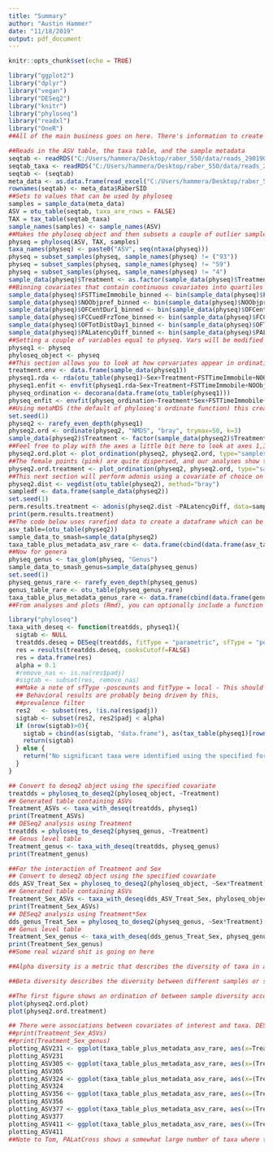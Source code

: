 ```yaml
---
title: "Summary"
author: "Austin Hammer"
date: "11/18/2019"
output: pdf_document
---
```


```r
knitr::opts_chunk$set(echo = TRUE)
```

```r
library("ggplot2")
library("dplyr")
library("vegan")
library("DESeq2")
library("knitr")
library("phyloseq")
library("readxl")
library("OneR")
##All of the main business goes on here. There's information to create a phyloseq object, calculate alpha diversity and measure the association with covariates, quantify beta diversity and create ordinations, and use DESeq2 for analysis of taxa. For questions about anything that goes on here, feel free to ask.

##Reads in the ASV table, the taxa table, and the sample metadata
seqtab <- readRDS("C:/Users/hammera/Desktop/raber_550/data/reads_290190_seqtab_final.rds")
seqtab_taxa <- readRDS("C:/Users/hammera/Desktop/raber_550/data/reads_290190_taxa_final.rds")
seqtab <- (seqtab)
meta_data <- as.data.frame(read_excel("C:/Users/hammera/Desktop/raber_550/data/550_metadata_revised.xlsx"))
rownames(seqtab) <- meta_data$RaberSID
##Sets to values that can be used by phyloseq
samples = sample_data(meta_data)
ASV = otu_table(seqtab, taxa_are_rows = FALSE)
TAX = tax_table(seqtab_taxa)
sample_names(samples) <- sample_names(ASV)
##Makes the phyloseq object and then subsets a couple of outlier samples
physeq = phyloseq(ASV, TAX, samples)
taxa_names(physeq) <- paste0("ASV", seq(ntaxa(physeq)))
physeq = subset_samples(physeq, sample_names(physeq) != ("93"))
physeq = subset_samples(physeq, sample_names(physeq) != "59")
physeq = subset_samples(physeq, sample_names(physeq) != "4")
sample_data(physeq)$Treatment <- as.factor(sample_data(physeq)$Treatment)
##Binning covariates that contain continuous covariates into quartiles for DESeq2 analysis downstream. This is recommended by DESeq2's author, for more information read the vignette
sample_data(physeq)$FSTTimeImmobile_binned <- bin(sample_data(physeq)$FSTTimeImmobile, nbins=4, labels=c("first", "second", "third", "fourth"), method="content")
sample_data(physeq)$NOObjpref_binned <- bin(sample_data(physeq)$NOObjpref, nbins=4, labels=c("first", "second", "third", "fourth"), method="content")
sample_data(physeq)$OFCentDur1_binned <- bin(sample_data(physeq)$OFCentDur1, nbins=4, labels=c("first", "second", "third", "fourth"), method="content")
sample_data(physeq)$FCCuedFrzTone_binned <- bin(sample_data(physeq)$FCCuedFrzTone, nbins=4, labels=c("first", "second", "third", "fourth"), method="content")
sample_data(physeq)$OFTotDistDay1_binned <- bin(sample_data(physeq)$OFTotDistDay1, nbins=4, labels=c("first", "second", "third", "fourth"), method="content")
sample_data(physeq)$PALatencyDiff_binned <- bin(sample_data(physeq)$PALatencyDiff, nbins=4, labels=c("first", "second", "third", "fourth"), method="content")
##Setting a couple of variables equal to physeq. Vars will be modified and updated later on
physeq1 <- physeq
phyloseq_object <- physeq
##This section allows you to look at how corvariates appear in ordination space (specifically using the envfit function after plotting the original ordinations)
treatment.env <- data.frame(sample_data(physeq1))
physeq1.rda <- rda(otu_table(physeq1)~Sex+Treatment+FSTTimeImmobile+NOObjpref+OFCentDur1+FCCuedFrzTone+OFTotDistDay1, data=treatment.env)
physeq1.enfit <- envfit(physeq1.rda~Sex+Treatment+FSTTimeImmobile+NOObjpref+OFCentDur1+FCCuedFrzTone+OFTotDistDay1, data=(treatment.env), perm=5000)
physeq_ordination <- decorana(data.frame(otu_table(physeq1)))
physeq_enfit <- envfit(physeq_ordination~Treatment*Sex+FSTTimeImmobile+NOObjpref+OFCentDur1+FCCuedFrzTone+OFTotDistDay1, data=treatment.env, perm=1000)
##Using metaMDS (the default of phyloseq's ordinate function) this creates an NMDS ordination using the bray-curtis dissimilarity index. Treatment is set to a factor in the physeq2 variable to help with plotting, but it remains a numeric in the original. Reads are normalized before the ordination is plotted, although, if jaccard is used do not use this step. As a brief note, for the data in question, Jaccard shows the sex difference in a much more stark fashion.
set.seed(1)
physeq2 <- rarefy_even_depth(physeq1)
physeq2.ord <- ordinate(physeq2, "NMDS", "bray", trymax=50, k=3)
sample_data(physeq2)$Treatment <- factor(sample_data(physeq2)$Treatment)
##Feel free to play with the axes a little bit here to look at axes 1,3 or 2,3
physeq2.ord.plot <- plot_ordination(physeq2, physeq2.ord, type="samples", axes=c(1,2), color="Sex", title="BySex")
##The female points (pink) are quite dispersed, and our analyses show that there is a particularly high level of dispersion among the females irradiated at 50cGy.
physeq2.ord.treatment <- plot_ordination(physeq2, physeq2.ord, type="samples", axes=c(1,2), color="Treatment", title="ByTreatment")##optional parameter for adding an ellipse to any of the above plots + stat_ellipse(level=0.95)
##This next section will perform adonis using a covariate of choice on the ordination. The results of Treatment*Sex show a strong association (p-value~0.0004)
physeq2.dist <- vegdist(otu_table(physeq2), method="bray")
sampledf <- data.frame(sample_data(physeq2))
set.seed(1)
perm.results.treatment <- adonis(physeq2.dist ~PALatencyDiff, data=sampledf, permutations=5000)
print(perm.results.treatment)
##The code below uses rarefied data to create a dataframe which can be used to accurately plot counts further down. It starts by creating one for ASVs
asv_table=(otu_table(physeq2))
sample_data_to_smash=sample_data(physeq2)
taxa_table_plus_metadata_asv_rare <- data.frame(cbind(data.frame(asv_table), data.frame(sample_data_to_smash)))
##Now for genera
physeq_genus <- tax_glom(physeq, "Genus")
sample_data_to_smash_genus=sample_data(physeq_genus)
set.seed(1)
physeq_genus_rare <- rarefy_even_depth(physeq_genus)
genus_table_rare <- otu_table(physeq_genus_rare)
taxa_table_plus_metadata_genus_rare <- data.frame(cbind(data.frame(genus_table_rare), data.frame(sample_data_to_smash_genus)))
##From analyses and plots (Rmd), you can optionally include a function to filter for only the taxa that you're interested in but I won't list it here.
```

```r
library("phyloseq")
taxa_with_deseq <- function(treatdds, physeq1){ 
  sigtab <- NULL
  treatdds.deseq = DESeq(treatdds, fitType = "parametric", sfType = "poscounts")
  res = results(treatdds.deseq, cooksCutoff=FALSE)
  res = data.frame(res)
  alpha = 0.1
  #remove_nas <- is.na(res$padj)
  #sigtab <- subset(res, remove_nas)
  ##Make a note of sfType -poscounts and fitType = local - This should decrease the likelihood that a single outlier drives the observation
  ## Behavioral results are probably being driven by this,
  ##prevalence filter 
  res2   <- subset(res, !is.na(res$padj))
  sigtab <- subset(res2, res2$padj < alpha)
  if (nrow(sigtab)>0){
    sigtab = cbind(as(sigtab, "data.frame"), as(tax_table(physeq1)[rownames(sigtab), ], "matrix"))
    return(sigtab)
  } else {
    return("No significant taxa were identified using the specified formula")
  }
}

```

```r
## Convert to deseq2 object using the specified covariate
treatdds = phyloseq_to_deseq2(phyloseq_object, ~Treatment)
## Generated table containing ASVs
Treatment_ASVs <- taxa_with_deseq(treatdds, physeq1)
print(Treatment_ASVs)
## DESeq2 analysis using Treatment
treatdds = phyloseq_to_deseq2(physeq_genus, ~Treatment)
## Genus level table
Treatment_genus <- taxa_with_deseq(treatdds, physeq_genus)
print(Treatment_genus)

```



```r
##For the interaction of Treatment and Sex
## Convert to deseq2 object using the specified covariate
dds_ASV_Treat_Sex = phyloseq_to_deseq2(phyloseq_object, ~Sex*Treatment)
## Generated table containing ASVs
Treatment_Sex_ASVs <- taxa_with_deseq(dds_ASV_Treat_Sex, phyloseq_object)
print(Treatment_Sex_ASVs)
## DESeq2 analysis using Treatment*Sex
dds_genus_Treat_Sex = phyloseq_to_deseq2(physeq_genus, ~Sex*Treatment)
## Genus level table
Treatment_Sex_genus <- taxa_with_deseq(dds_genus_Treat_Sex, physeq_genus)
print(Treatment_Sex_genus)
##Some real wizard shit is going on here
```

```r
##Alpha diversity is a metric that describes the diversity of taxa in a specific sample or set. Alpha diversity measures did not differ significantly between treatment groups, and no association between alpha diversity and radiation level was detected. However, FSTTimeImmobile times were associated with alpha diversity (alpha diversity metric "Shannon", Kendall's tau, p-value=0.03692).
```

```r
##Beta diversity describes the diversity between different samples or sets of samples. Beta diversity was first estimated using the Bray-Curtis dissimilarity index, and a NMDS ordination was created. From this information, an analog to step-wise AIC was used to elucidate the best model for predicting differences in beta-diversity. PERMANOVA was performed using Treatment interacting with Sex to quantify the difference in beta diversity between samples. The results of this test suggest that the composition of the gut changes in response to Treatment interacting with Sex (p-value ~0.0006, R2~0.041). No other covariates significantly associated with beta diversity. 

##The first figure shows an ordination of between sample diversity according to Sex. The second figure shows the beta diversity ordination with the points colored according to Treatment radiation exposure.
plot(physeq2.ord.plot)
plot(physeq2.ord.treatment)


```


```r
## There were associations between covariates of interest and taxa. DESeq2 was used to analyze the association between bacterial taxa and several covariates at the genus and species (ASV) level. The abundance of some taxa associated with the level of radiation exposure as a function of host sex. This was observed for the Bacteroides and Turicibacter genera, where an increased abundance was associated with higher radiation exposure in female mice but not in male mice. An increase in the both genera has previously been observed in radiation-induced gut dysbiosis and inflammation (https://gut.bmj.com/content/67/1/97).
##print(Treatment_Sex_ASVs)
##print(Treatment_Sex_genus)
plotting_ASV231 <- ggplot(taxa_table_plus_metadata_asv_rare, aes(x=Treatment, y=ASV231)) + geom_jitter() + geom_smooth(method="auto")
plotting_ASV231
plotting_ASV305 <- ggplot(taxa_table_plus_metadata_asv_rare, aes(x=(Treatment), y=ASV305)) + geom_jitter() + geom_smooth(method="auto")
plotting_ASV305
plotting_ASV324 <- ggplot(taxa_table_plus_metadata_asv_rare, aes(x=(Treatment), y=ASV324)) + geom_jitter() + geom_smooth(method="auto")
plotting_ASV324
plotting_ASV356 <- ggplot(taxa_table_plus_metadata_asv_rare, aes(x=(Treatment), y=ASV356)) + geom_jitter() + geom_smooth(method="auto")
plotting_ASV356
plotting_ASV377 <- ggplot(taxa_table_plus_metadata_asv_rare, aes(x=(Treatment), y=ASV377)) + geom_jitter() + geom_smooth(method="auto")
plotting_ASV377
plotting_ASV411 <- ggplot(taxa_table_plus_metadata_asv_rare, aes(x=(Treatment), y=ASV411)) + geom_jitter() + geom_smooth(method="auto")
plotting_ASV411
##Note to Tom, PALatCross shows a somewhat large number of taxa where the fold change is associated with scores. That said, many of them are low abundance, so plot a few out and see what happens.
```


